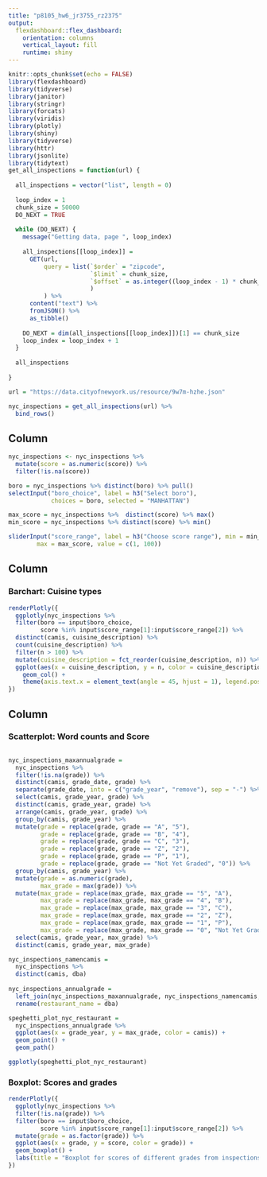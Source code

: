 ```yaml
---
title: "p8105_hw6_jr3755_rz2375"
output: 
  flexdashboard::flex_dashboard:
    orientation: columns
    vertical_layout: fill
    runtime: shiny
---
```


```r
knitr::opts_chunk$set(echo = FALSE)
library(flexdashboard)
library(tidyverse)
library(janitor)
library(stringr)
library(forcats)
library(viridis)
library(plotly)
library(shiny)
library(tidyverse)
library(httr)
library(jsonlite)
library(tidytext)
get_all_inspections = function(url) {
  
  all_inspections = vector("list", length = 0)
  
  loop_index = 1
  chunk_size = 50000
  DO_NEXT = TRUE
  
  while (DO_NEXT) {
    message("Getting data, page ", loop_index)
    
    all_inspections[[loop_index]] = 
      GET(url,
          query = list(`$order` = "zipcode",
                       `$limit` = chunk_size,
                       `$offset` = as.integer((loop_index - 1) * chunk_size)
                       )
          ) %>%
      content("text") %>%
      fromJSON() %>%
      as_tibble()
    
    DO_NEXT = dim(all_inspections[[loop_index]])[1] == chunk_size
    loop_index = loop_index + 1
  }
  
  all_inspections
  
}

url = "https://data.cityofnewyork.us/resource/9w7m-hzhe.json"

nyc_inspections = get_all_inspections(url) %>%
  bind_rows() 
```
Column {.sidebar}
-----------------------------------------------------------------------

```r
nyc_inspections <- nyc_inspections %>% 
  mutate(score = as.numeric(score)) %>% 
  filter(!is.na(score))

boro = nyc_inspections %>% distinct(boro) %>% pull()
selectInput("boro_choice", label = h3("Select boro"),
            choices = boro, selected = "MANHATTAN")

max_score = nyc_inspections %>%  distinct(score) %>% max()
min_score = nyc_inspections %>% distinct(score) %>% min()

sliderInput("score_range", label = h3("Choose score range"), min = min_score, 
        max = max_score, value = c(1, 100))
```


Column {data-width=600}
-----------------------------------------------------------------------

### Barchart: Cuisine types

```r
renderPlotly({ 
  ggplotly(nyc_inspections %>%
  filter(boro == input$boro_choice,
         score %in% input$score_range[1]:input$score_range[2]) %>%
  distinct(camis, cuisine_description) %>%
  count(cuisine_description) %>% 
  filter(n > 100) %>% 
  mutate(cuisine_description = fct_reorder(cuisine_description, n)) %>% 
  ggplot(aes(x = cuisine_description, y = n, color = cuisine_description)) + 
    geom_col() +
    theme(axis.text.x = element_text(angle = 45, hjust = 1), legend.position = "none"))
})
```

Column {data-width=400}
-----------------------------------------------------------------------

### Scatterplot: Word counts and Score

```r

```

```r
nyc_inspections_maxannualgrade = 
  nyc_inspections %>%
  filter(!is.na(grade)) %>%
  distinct(camis, grade_date, grade) %>%
  separate(grade_date, into = c("grade_year", "remove"), sep = "-") %>%
  select(camis, grade_year, grade) %>%
  distinct(camis, grade_year, grade) %>%
  arrange(camis, grade_year, grade) %>%
  group_by(camis, grade_year) %>%
  mutate(grade = replace(grade, grade == "A", "5"),
         grade = replace(grade, grade == "B", "4"),
         grade = replace(grade, grade == "C", "3"),
         grade = replace(grade, grade == "Z", "2"),
         grade = replace(grade, grade == "P", "1"),
         grade = replace(grade, grade == "Not Yet Graded", "0")) %>%
  group_by(camis, grade_year) %>%
  mutate(grade = as.numeric(grade),
         max_grade = max(grade)) %>%
  mutate(max_grade = replace(max_grade, max_grade == "5", "A"),
         max_grade = replace(max_grade, max_grade == "4", "B"),
         max_grade = replace(max_grade, max_grade == "3", "C"),
         max_grade = replace(max_grade, max_grade == "2", "Z"),
         max_grade = replace(max_grade, max_grade == "1", "P"),
         max_grade = replace(max_grade, max_grade == "0", "Not Yet Graded")) %>%
  select(camis, grade_year, max_grade) %>%
  distinct(camis, grade_year, max_grade)

nyc_inspections_namencamis = 
  nyc_inspections %>%
  distinct(camis, dba)
  
nyc_inspections_annualgrade = 
  left_join(nyc_inspections_maxannualgrade, nyc_inspections_namencamis, key = "camis") %>%
  rename(restaurant_name = dba)

speghetti_plot_nyc_restaurant =
  nyc_inspections_annualgrade %>%
  ggplot(aes(x = grade_year, y = max_grade, color = camis)) +
  geom_point() +
  geom_path()

ggplotly(speghetti_plot_nyc_restaurant)
```

### Boxplot: Scores and grades

```r
renderPlotly({
  ggplotly(nyc_inspections %>% 
  filter(!is.na(grade)) %>% 
  filter(boro == input$boro_choice,
         score %in% input$score_range[1]:input$score_range[2]) %>%
  mutate(grade = as.factor(grade)) %>% 
  ggplot(aes(x = grade, y = score, color = grade)) + 
  geom_boxplot() +
  labs(title = "Boxplot for scores of different grades from inspections"))
})
```
